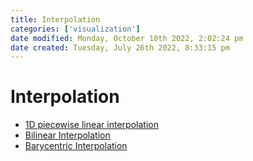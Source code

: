 ```yaml
---
title: Interpolation
categories: ['visualization']
date modified: Monday, October 10th 2022, 2:02:24 pm
date created: Tuesday, July 26th 2022, 8:33:15 pm
---
```


# Interpolation
- [1D piecewise linear interpolation](1D%20piecewise%20linear%20interpolation.qmd)
- [Bilinear Interpolation](Bilinear%20Interpolation.qmd)
- [Barycentric Interpolation](Barycentric%20Interpolation.qmd)



